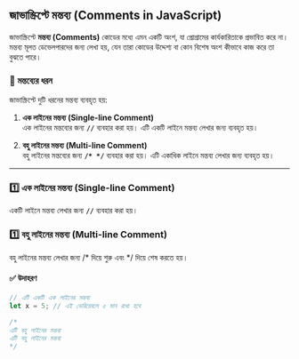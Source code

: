 ## জাভাস্ক্রিপ্টে মন্তব্য (Comments in JavaScript)

জাভাস্ক্রিপ্টে **মন্তব্য (Comments)** কোডের মধ্যে এমন একটি অংশ, যা প্রোগ্রামের কার্যকারিতাকে প্রভাবিত করে না। মন্তব্য মূলত ডেভেলপারদের জন্য লেখা হয়, যেন তারা কোডের উদ্দেশ্য বা কোন বিশেষ অংশ কীভাবে কাজ করে তা বুঝতে পারে।

### 🔹 **মন্তব্যের ধরন**

জাভাস্ক্রিপ্টে দুটি ধরনের মন্তব্য ব্যবহৃত হয়:

1. **এক লাইনের মন্তব্য (Single-line Comment)**  
   এক লাইনের মন্তব্যের জন্য **`//`** ব্যবহার করা হয়। এটি একটি লাইনে মন্তব্য লেখার জন্য ব্যবহৃত হয়।

2. **বহু লাইনের মন্তব্য (Multi-line Comment)**  
   বহু লাইনের মন্তব্যের জন্য **`/* */`** ব্যবহার করা হয়। এটি একাধিক লাইনে মন্তব্য লেখার জন্য ব্যবহৃত হয়।

---

### 1️⃣ **এক লাইনের মন্তব্য (Single-line Comment)**

একটি লাইনে মন্তব্য লেখার জন্য **`//`** ব্যবহার করা হয়।

### 1️⃣ **বহু লাইনের মন্তব্য (Multi-line Comment)**

বহু লাইনের মন্তব্য লেখার জন্য /\* দিয়ে শুরু এবং \*/ দিয়ে শেষ করতে হয়।

#### ✅ **উদাহরণ**

```javascript
// এটি একটি এক লাইনের মন্তব্য
let x = 5; // এই ভেরিয়েবলে ৫ মান রাখা হবে

/*
এটি বহু লাইনের মন্তব্য
এটি বহু লাইনের মন্তব্য
*/
```
